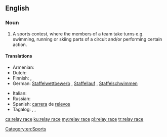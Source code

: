 ==English==
{{wikipedia}}

===Noun===
{{en-noun}}

# A sports contest, where the members of a team take turns e.g. swimming, running or skiing parts of a circuit and/or performing certain action.

====Translations====
{{trans-top|sports contest}}
* Armenian: {{qualifier|running}} {{t+|hy|փոխանցումավազք}}
* Dutch: {{t+|nl|estafette|f}}
* Finnish: {{t|fi|viestikilpailu}}, {{t+|fi|viesti}}
* German: [[Staffelwettbewerb]] {{g|m}} {{qualifier|general}}, [[Staffellauf]] {{g|m}} {{qualifier|running}}, [[Staffelschwimmen]] {{g|n}} {{qualifier|swimming}}
{{trans-mid}}
* Italian: {{t+|it|staffetta|f}}
* Russian: {{t+|ru|эстафе́та|f}}
* Spanish: [[carrera#Spanish|carrera]] de [[relevo]]s
* Tagalog: {{t|tl|hatirang-karera}}, {{t|tl|takbuhang-hatiran}}, {{t|tl|takbuhang-dugtungan}}
{{trans-bottom}}

[[Category:en:Sports]]

[[ca:relay race]]
[[ku:relay race]]
[[my:relay race]]
[[pl:relay race]]
[[tr:relay race]]